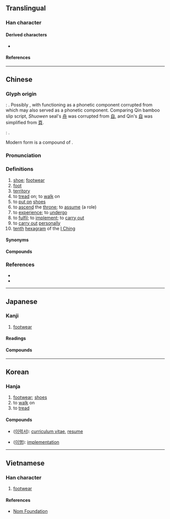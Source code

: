 {{character info/new}}
==Translingual==

===Han character===
{{Han char|rn=44|rad=尸|as=12|sn=15|four=77247|canj=SHOE|ids=⿸尸復}}

====Derived characters====
* {{l|mul|[[𢖓]], [[𭌆]], [[𭗫]]}}

====References====
{{Han ref|kx=0303.410|dkj=07799|dj=0602.010|hdz=20980.030|uh=5C65}}

----

==Chinese==
{{zh-forms|alt=㞛,𡲟,𡳐,𢔃,𨂠,𩕎,𨇐}}

===Glyph origin===
{{Han etym}}
''{{w|Shuowen}}'': {{Han compound|尸|彳|夊|舟|ls=ic|t2=step|t3=foot|t4=(shoe-shaped) boat}}. Possibly {{liushu|psc|nocap=1|adj=1}}, with {{och-l|尸}} functioning as a phonetic component corrupted from {{och-l|眉}} which may also served as a phonetic component. Comparing Qin bamboo slip script, ''Shuowen'' seal's [[舟]] was corrupted from [[自]], and Qin's [[自]] was simplified from [[頁]].

{{w|Bronze inscriptions}}: {{Han compound|眉|頁|止|舟|ls=ic|t2=person with prominent head|t3=foot|t4=shoe or (shoe-shaped) boat}}.

Modern form is a compound of {{Han compound|尸|復|t2=return}}.

===Pronunciation===
{{zh-pron
|m=lǚ
|m-s=
|c=lei5,leoi5
|c-t=
|g=
|h=pfs=lî
|j=
|mb=lṳ̌
|md=lī/lṳ̄
|mn=lí
|mn-t=li2
|w=3li
|x=
|mc=y
|oc=y
|cat=n
}}

===Definitions===
{{zh-hanzi}}

# [[shoe]]; [[footwear]]
# [[foot]]
# [[territory]]
# to [[tread]] on; to [[walk]] on
# to [[put on]] [[shoes]]
# to [[ascend]] the [[throne]]; to [[assume]] (a role)
# to [[experience]]; to [[undergo]]
# to [[fulfil]]; to [[implement]]; to [[carry out]]
# to [[carry out]] [[personally]]
# [[tenth]] [[hexagram]] of the [[I Ching]]

====Synonyms====
{{zh-dial|鞋}}

====Compounds====
{{zh-der|履癸|劍履|履霜之戒|履薄|如履如臨|倒履相迎|冠履倒置|履位|三千珠履|履霜|履冰|削足就履|履霜堅冰|履戴|履舄交錯|履中行善|不衫不履|弊履|履端|履霜知冰|席豐履厚|劍及履及|履險如夷|履長|履行|履薄臨深|履約|履湯蹈火|履歷|履新|履帶車|履帶|履尾|屣履造門|屣履|如履平地|履仁蹈義|履舄|冠履倒易|安常履順|履歷表|如履薄冰|冠履無爽|圯橋進履|削足適履|冠道履仁|履勘|分香賣履|冠履|履虎尾|涉艱履危|游履|潔操履|據義履方|福履|正冠納履|步履|步履如飛|木履|戴天履地|東郭履|業履|文履|監市履狶|步履維艱|涉危履險|沒海履地|福履增綏|步雪履穿|戴圓履方|杖履|珠履|操履|臨深履冰|頂天履地|踐履|跋履|范履霜|葛屨履霜|革履|鄭人買履|臨危履冰|進履之謙|臨淵履薄|縰履|鄭履|蹝履|納履決踵|草履蟲|賜履|臨深履薄|鄭崇履聲|遺簪墮履|踐冰履炭|章甫薦履|素履|躧履|賣履|繡衣朱履|衣履}}

===References===
* {{R:twedu|A01097}}
* {{R:yue:Hanzi}}

----

==Japanese==

===Kanji===
{{ja-kanji|grade=c|rs=尸12}}

# [[footwear]]

====Readings====
{{ja-readings
|goon=り
|kanon=り
|kun=は-く, くつ-, ふ-む
}}

====Compounds====
{{der3|ja
|{{ja-r|履行|りこう}}
|{{ja-r|履修|りしゅう}}
|{{ja-r|履新|りしん}}
|{{ja-r|履践|りせん}}
|{{ja-r|履端|りたん}}
|{{ja-r|履道応乾|りどうおうけん}}
|{{ja-r|履%約|り%やく}}
|{{ja-r|履%歴|り%れき}}
|{{ja-r|履く|はく}}: to [[wear]] (on the lower body)
|{{ja-r|草履|ぞうり}}: [[zori]]
}}

----

==Korean==

===Hanja===
{{ko-hanja|hangeul=리|rv=ri|mr=ri}}

# [[footwear]]; [[shoe]]s
# to [[walk]] on
# to [[tread]]

====Compounds====
* {{l|ko|履歷書}} ([[이력서]]): [[curriculum vitae]], [[resume]]
* {{l|ko|履行}} ([[이행]]): [[implementation]]

----

==Vietnamese==

===Han character===
{{vi-hantu|rs=尸12|[[giầy]], [[giày]], [[lí]]}}

# [[footwear]]

====References====
* [http://nomfoundation.org/common/nom_details.php?codepoint=5C65 Nom Foundation]